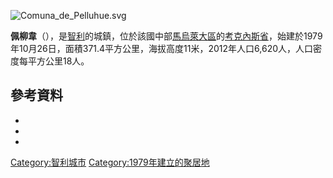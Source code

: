 [[Image:Comuna_de_Pelluhue.svg|right]]
{{Coord|35|48|S|72|34|W|display=title}}

'''佩柳韋'''（{{lang-es|Pelluhue}}），是[[智利|智利]]的城鎮，位於該國中部[[馬烏萊大區|馬烏萊大區]]的[[考克內斯省|考克內斯省]]，始建於1979年10月26日，面積371.4平方公里，海拔高度11米，2012年人口6,620人，人口密度每平方公里18人。

==參考資料==
*{{Cite web |url =  |title=Asociación Chilena de Municipalidades | accessdate=7 February 2011|language=es}}
*{{cite web |url= http://www.ine.cl/canales/chile_estadistico/censos_poblacion_vivienda/censo_pobl_vivi.php |title= National Statistics Institute |accessdate= 1 September 2010 |language= es |archive-date= 2019-01-06 |archive-url= https://web.archive.org/web/20190106234357/http://www.ine.cl/404.html?aspxerrorpath=%2Fcanales%2Fchile_estadistico%2Fcensos_poblacion_vivienda%2Fcenso_pobl_vivi.php |dead-url= no }}
*{{URL|http://www.munipelluhue.cl/}}

{{Chile-geo-stub}}
[[Category:智利城市|Category:智利城市]]
[[Category:1979年建立的聚居地|Category:1979年建立的聚居地]]